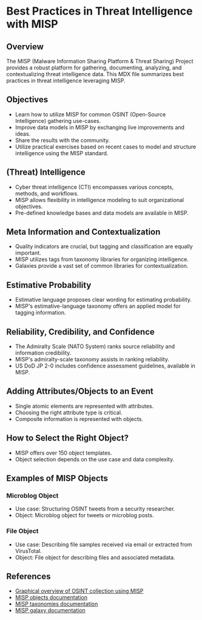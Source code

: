 # Best Practices in Threat Intelligence with MISP

## Overview

The MISP (Malware Information Sharing Platform & Threat Sharing) Project provides a robust platform for gathering, documenting, analyzing, and contextualizing threat intelligence data. This MDX file summarizes best practices in threat intelligence leveraging MISP.

## Objectives

- Learn how to utilize MISP for common OSINT (Open-Source Intelligence) gathering use-cases.
- Improve data models in MISP by exchanging live improvements and ideas.
- Share the results with the community.
- Utilize practical exercises based on recent cases to model and structure intelligence using the MISP standard.

## (Threat) Intelligence

- Cyber threat intelligence (CTI) encompasses various concepts, methods, and workflows.
- MISP allows flexibility in intelligence modeling to suit organizational objectives.
- Pre-defined knowledge bases and data models are available in MISP.

## Meta Information and Contextualization

- Quality indicators are crucial, but tagging and classification are equally important.
- MISP utilizes tags from taxonomy libraries for organizing intelligence.
- Galaxies provide a vast set of common libraries for contextualization.

## Estimative Probability

- Estimative language proposes clear wording for estimating probability.
- MISP's estimative-language taxonomy offers an applied model for tagging information.

## Reliability, Credibility, and Confidence

- The Admiralty Scale (NATO System) ranks source reliability and information credibility.
- MISP's admiralty-scale taxonomy assists in ranking reliability.
- US DoD JP 2-0 includes confidence assessment guidelines, available in MISP.

## Adding Attributes/Objects to an Event

- Single atomic elements are represented with attributes.
- Choosing the right attribute type is critical.
- Composite information is represented with objects.

## How to Select the Right Object?

- MISP offers over 150 object templates.
- Object selection depends on the use case and data complexity.

## Examples of MISP Objects

### Microblog Object

- Use case: Structuring OSINT tweets from a security researcher.
- Object: Microblog object for tweets or microblog posts.

### File Object

- Use case: Describing file samples received via email or extracted from VirusTotal.
- Object: File object for describing files and associated metadata.

## References

- [Graphical overview of OSINT collection using MISP](https://github.com/adulau/misp-osint-collection)
- [MISP objects documentation](https://www.misp-project.org/objects.html)
- [MISP taxonomies documentation](https://www.misp-project.org/taxonomies.html)
- [MISP galaxy documentation](https://www.misp-project.org/galaxy.html)
